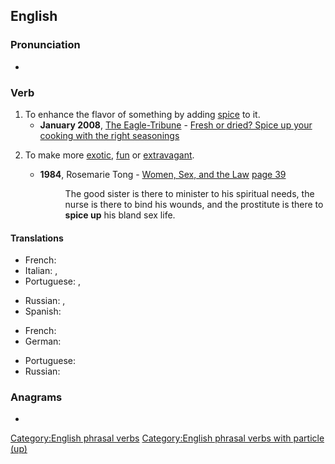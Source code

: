 ==English==

===Pronunciation===
* {{audio|en|En-au-spice up.ogg|Audio (AU)}}

===Verb===
{{en-verb|*}}

# To enhance the flavor of something by adding [[spice]] to it.
#* '''January 2008''', [[w:The Eagle-Tribune|The Eagle-Tribune]] - [https://web.archive.org/web/20080118035834/http://www.eagletribune.com/pulife/local_story_016093914 Fresh or dried? Spice up your cooking with the right seasonings]
# {{lb|en|transitive|informal}} To make more [[exotic]], [[fun]] or [[extravagant]].
#* '''1984''', Rosemarie Tong - [http://books.google.com/books?id=JbqvVVXncqMC Women, Sex, and the Law] [http://books.google.com/books?id=JbqvVVXncqMC&pg=PA39&dq=spice-up+sex-life+date:1980-1990&lr=&sig=sGmo5pLWKi2vk0AHMCW9YMl4OHc page 39]
#*: The good sister is there to minister to his spiritual needs, the nurse is there to bind his wounds, and the prostitute is there to '''spice up''' his bland sex life.

====Translations====
{{trans-top|Enhance the flavour of something using spice}}
* French: {{t+|fr|pimenter}}
* Italian: {{t|it|speziare}}, {{t|it|pimentare}}
* Portuguese: {{t+|pt|condimentar}}, {{t+|pt|temperar}}
{{trans-mid}}
* Russian: {{t+|ru|приправля́ть|impf}}, {{t+|ru|припра́вить|pf}}
* Spanish: {{t+|es|saborizar}}
{{trans-bottom}}

{{trans-top|To make something more exotic, fun or extravagant}}
* French: {{t+|fr|pimenter}}
* German: {{t+|de|aufpeppen}}
{{trans-mid}}
* Portuguese: {{t+|pt|apimentar}}
* Russian: {{t+|ru|разнообра́зить|pf}}
{{trans-bottom}}

===Anagrams===
* {{anagrams|en|a=ceippsu|scuppie}}

[[Category:English phrasal verbs]]
[[Category:English phrasal verbs with particle (up)]]